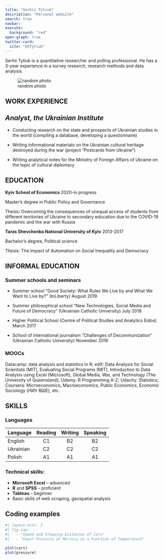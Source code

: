 ```yaml
---
title: "Serhii Tytiuk"
description: "Personal website"
search: true
navbar:
execute: 
  background: "red"
open-graph: true
twitter-card: 
  site: "@STytiuk"
---
```


Serhii Tytiuk is a quantitative researcher and polling professional. He has a 3-year experience in a survey research, research methods and data analysis.

![random photo](photo_2022-06-11_10-53-06.jpg){fig-align="center"}

## WORK EXPERIENCE

## *Analyst, the Ukrainian Institute*

-   Conducting research on the state and prospects of Ukrainian studies in the world (compiling a database, developing a questionnaire)

-   Writing informational materials on the Ukrainian cultural heritage destroyed during the war (project "Postcards from Ukraine")

-   Writing analytical notes for the Ministry of Foreign Affairs of Ukraine on the topic of cultural diplomacy

## EDUCATION

**Kyiv School of Economics** 2020-in progress

Master's degree in Public Policy and Governance

Thesis: Overcoming the consequences of unequal access of students from different territories of Ukraine to secondary education due to the COVID-19 pandemic and the war with Russia

**Taras Shevchenko National University of Kyiv** 2013-2017

Bachelor's degree, Political science

Thesis: The Impact of Automation on Social Inequality and Democracy

## INFORMAL EDUCATION

### **Summer schools and seminars**

-   Summer school "Good Society: What Rules We Live by and What We Want to Live by?" (InLiberty) August 2019

-   Summer philosophical school "New Technologies, Social Media and Future of Democracy" (Ukrainian Catholic University) July 2018

-   Higher Political School (Centre of Political Studies and Analytics Eidos) March 2017

-   School of international journalism "Challenges of Decommunization" (Ukrainian Catholic University) November 2016

### MOOCs 

Datacamp: data analysis and statistics in R; edX: Data Analysis for Social Scientists (MIT), Evaluating Social Programs (MIT), Introduction to Data Analysis using Excel (Microsoft), Global Media, War, and Technology (The University of Queensland); Udemy: R Programming A-Z; Udacity: Statistics; Coursera: Microeconomics, Macroeconomics, Public Economics, Economic Sociology (НИУ ВШЕ), etc.

## SKILLS

### Languages

| Language  | Reading | Writing | Speaking |
|-----------|:-------:|:-------:|:--------:|
| English   |   C1    |   B2    |    B2    |
| Ukrainian |   C2    |   C2    |    C2    |
| Polish    |   A1    |   A1    |    A1    |

### Technical skills:

-   **Microsoft Excel** -- advanced
-   **R** and **SPSS** -- proficient
-   **Tableau** -- beginner
-   Basic skills of web scraping, geospatial analysis

## Coding examples

```r
#| layout-ncol: 2
#| fig-cap: 
#|   - "Speed and Stopping Distances of Cars"
#|   - "Vapor Pressure of Mercury as a Function of Temperature"

plot(cars)
plot(pressure)
```
